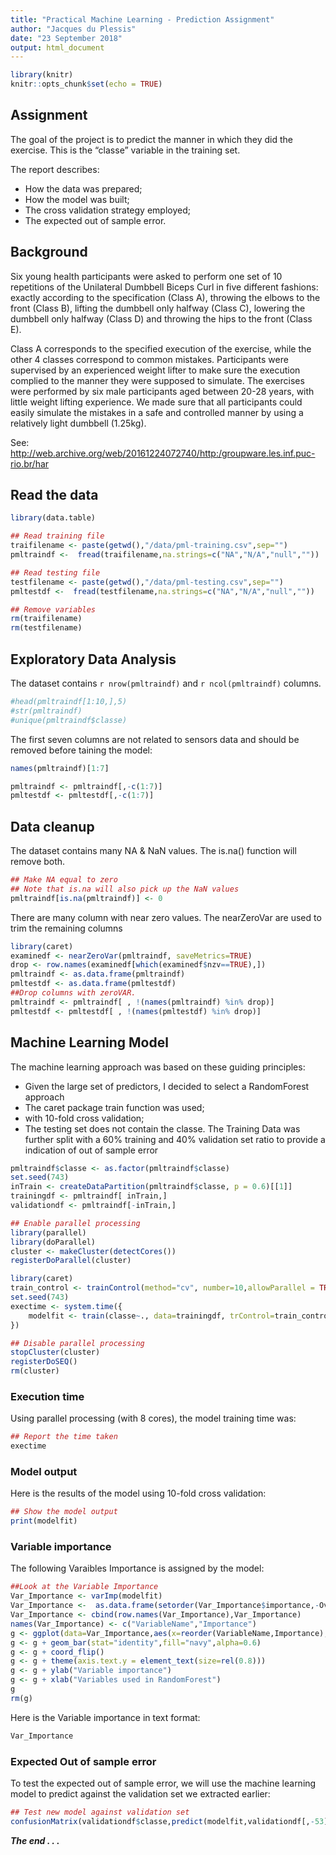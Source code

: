 ```yaml
---
title: "Practical Machine Learning - Prediction Assignment"
author: "Jacques du Plessis"
date: "23 September 2018"
output: html_document
---
```


```r
library(knitr)
knitr::opts_chunk$set(echo = TRUE)
```


## Assignment

The goal of the project is to predict the manner in which they did the exercise. This is the "classe" variable in the training set. 

The  report describes:

* How the data was prepared;
* How the model was built;
* The cross validation strategy employed;
* The expected out of sample error. 


## Background

Six young health participants were asked to perform one set of 10 repetitions of the Unilateral Dumbbell Biceps Curl in five different fashions: exactly according to the specification (Class A), throwing the elbows to the front (Class B), lifting the dumbbell only halfway (Class C), lowering the dumbbell only halfway (Class D) and throwing the hips to the front (Class E).

Class A corresponds to the specified execution of the exercise, while the other 4 classes correspond to common mistakes. Participants were supervised by an experienced weight lifter to make sure the execution complied to the manner they were supposed to simulate. The exercises were performed by six male participants aged between 20-28 years, with little weight lifting experience. We made sure that all participants could easily simulate the mistakes in a safe and controlled manner by using a relatively light dumbbell (1.25kg).

See: <http://web.archive.org/web/20161224072740/http:/groupware.les.inf.puc-rio.br/har>


## Read the data

```r
library(data.table) 

## Read training file
traifilename <- paste(getwd(),"/data/pml-training.csv",sep="")
pmltraindf <-  fread(traifilename,na.strings=c("NA","N/A","null",""))

## Read testing file
testfilename <- paste(getwd(),"/data/pml-testing.csv",sep="")
pmltestdf <-  fread(testfilename,na.strings=c("NA","N/A","null",""))

## Remove variables 
rm(traifilename)
rm(testfilename)
```


## Exploratory Data Analysis

The dataset contains `r nrow(pmltraindf)` and `r ncol(pmltraindf)` columns.  

```r

#head(pmltraindf[1:10,],5)
#str(pmltraindf)
#unique(pmltraindf$classe)
```

The first seven columns are not related to sensors data and should be removed before taining the model:

```r
names(pmltraindf)[1:7]

pmltraindf <- pmltraindf[,-c(1:7)]
pmltestdf <- pmltestdf[,-c(1:7)]

```

## Data cleanup

The dataset contains many NA & NaN values. The is.na() function will remove both.  

```r

## Make NA equal to zero
## Note that is.na will also pick up the NaN values
pmltraindf[is.na(pmltraindf)] <- 0
```

There are many column with near zero values.  The nearZeroVar are used to trim the remaining columns    

```r
library(caret)
examinedf <- nearZeroVar(pmltraindf, saveMetrics=TRUE)
drop <- row.names(examinedf[which(examinedf$nzv==TRUE),])
pmltraindf <- as.data.frame(pmltraindf)
pmltestdf <- as.data.frame(pmltestdf)
##Drop columns with zeroVAR.  
pmltraindf <- pmltraindf[ , !(names(pmltraindf) %in% drop)]
pmltestdf <- pmltestdf[ , !(names(pmltestdf) %in% drop)]
```


## Machine Learning Model 

The machine learning approach was based on these guiding principles:  

 * Given the large set of predictors, I  decided to select a RandomForest approach 
 * The caret package train function was used;
 * with 10-fold cross validation;
 * The testing set does not contain the classe. The Training Data was further split with a 60% training and 40% validation set ratio to provide a indication of out of sample error 
 

```r

pmltraindf$classe <- as.factor(pmltraindf$classe)
set.seed(743)
inTrain <- createDataPartition(pmltraindf$classe, p = 0.6)[[1]]
trainingdf <- pmltraindf[ inTrain,]
validationdf <- pmltraindf[-inTrain,]

## Enable parallel processing
library(parallel)
library(doParallel)
cluster <- makeCluster(detectCores()) 
registerDoParallel(cluster)

library(caret)
train_control <- trainControl(method="cv", number=10,allowParallel = TRUE)
set.seed(743)
exectime <- system.time({
    modelfit <- train(classe~., data=trainingdf, trControl=train_control, method="rf" )
})    

## Disable parallel processing
stopCluster(cluster)
registerDoSEQ()
rm(cluster)
```

### Execution time

Using parallel processing (with 8 cores), the model training time was: 

```r
## Report the time taken
exectime
```

### Model output 

Here is the results of the model using 10-fold cross validation: 

```r
## Show the model output
print(modelfit)

```


### Variable importance

The following Varaibles Importance is assigned by the model:  

```r

##Look at the Variable Importance
Var_Importance <- varImp(modelfit)
Var_Importance <-  as.data.frame(setorder(Var_Importance$importance,-Overall))
Var_Importance <- cbind(row.names(Var_Importance),Var_Importance)
names(Var_Importance) <- c("VariableName","Importance")
g <- ggplot(data=Var_Importance,aes(x=reorder(VariableName,Importance),y=Importance)) 
g <- g + geom_bar(stat="identity",fill="navy",alpha=0.6) 
g <- g + coord_flip() 
g <- g + theme(axis.text.y = element_text(size=rel(0.8)))
g <- g + ylab("Variable importance")
g <- g + xlab("Variables used in RandomForest")
g
rm(g)
```

Here is the Variable importance in text format:

```r
Var_Importance
```


### Expected Out of sample error 

To test the expected out of sample error, we will use the machine learning model to predict against the validation set we extracted earlier:

```r
## Test new model against validation set
confusionMatrix(validationdf$classe,predict(modelfit,validationdf[,-53]))

```



***The end . . .***




